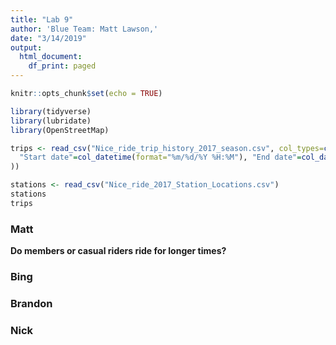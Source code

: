 ```yaml
---
title: "Lab 9"
author: 'Blue Team: Matt Lawson,'
date: "3/14/2019"
output:
  html_document:
    df_print: paged
---
```


```r
knitr::opts_chunk$set(echo = TRUE)
```

```r
library(tidyverse)
library(lubridate)
library(OpenStreetMap)
```


```r
trips <- read_csv("Nice_ride_trip_history_2017_season.csv", col_types=cols(
  "Start date"=col_datetime(format="%m/%d/%Y %H:%M"), "End date"=col_datetime(format="%m/%d/%Y %H:%M"), "Account type"=col_factor()
))

stations <- read_csv("Nice_ride_2017_Station_Locations.csv")
stations
trips
```



### Matt

__Do members or casual riders ride for longer times?__






### Bing




### Brandon




### Nick